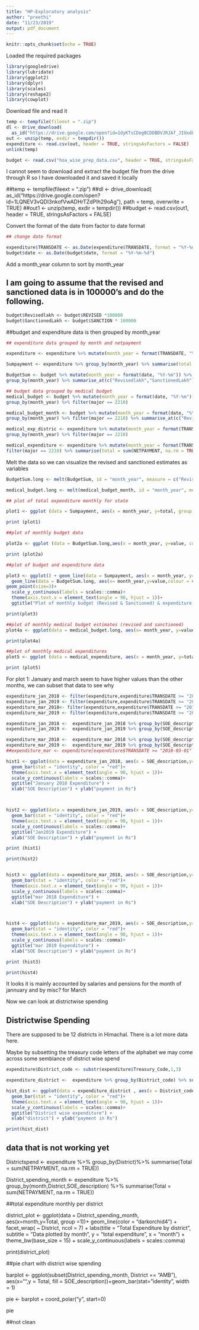 ```yaml
---
title: "HP-Exploratory analysis"
author: "preethi"
date: "11/23/2019"
output: pdf_document
---
```


```r
knitr::opts_chunk$set(echo = TRUE)
```
Loaded the required packages

```r
library(googledrive)
library(lubridate)
library(ggplot2)
library(dplyr)
library(scales)
library(reshape2)
library(cowplot)
```

Download file and read it

```r
temp <- tempfile(fileext = ".zip")
dl <- drive_download(
  as_id("https://drive.google.com/open?id=1dyKTsCDegBCDDBDVJRJAf_JIUxd8YcET"), path = temp, overwrite = TRUE)
out <- unzip(temp, exdir = tempdir())
expenditure <- read.csv(out, header = TRUE, stringsAsFactors = FALSE)
unlink(temp)

budget <- read.csv("hoa_wise_prep_data.csv", header = TRUE, stringsAsFactors = FALSE)
```
I cannot seem to download and extract the budget file from the drive through R so I have downloaded it and saved it locally

##temp <- tempfile(fileext = ".zip")
##dl <- drive_download(
  as_id("https://drive.google.com/open?id=1LQNEV3vQDI3nkofVwADHrTZdPIh29oAg"), path = temp, overwrite = TRUE)
##out1 <- unzip(temp, exdir = tempdir())
##budget <- read.csv(out1, header = TRUE, stringsAsFactors = FALSE)

Convert the format of the date from factor to date format

```r
## change date format

expenditure$TRANSDATE <- as.Date(expenditure$TRANSDATE, format = "%Y-%m-%d")
budget$date <- as.Date(budget$date, format = "%Y-%m-%d")
```

Add a month_year column to sort by month_year


## I am going to assume that the revised and sanctioned data is in 100000's and do the following. 

```r
budget$Revisedlakh <- budget$REVISED *100000
budget$SanctionedLakh <- budget$SANCTION * 100000

```

##budget and expenditure data is then grouped by month_year

```r
## expenditure data grouped by month and netpayment

expenditure <- expenditure %>% mutate(month_year = format(TRANSDATE, "%Y-%m")) 

Sumpayment <- expenditure %>% group_by(month_year) %>% summarise(total = sum(NETPAYMENT, na.rm = TRUE))

BudgetSum <- budget %>% mutate(month_year = format(date, "%Y-%m")) %>%
group_by(month_year) %>% summarise_at(c("Revisedlakh","SanctionedLakh"), sum, na.rm = TRUE)

## budget data grouped by medical budget
medical_budget <- budget %>% mutate(month_year = format(date, "%Y-%m")) %>%
group_by(month_year) %>% filter(major == 2210) 

medical_budget_month <- budget %>% mutate(month_year = format(date, "%Y-%m")) %>%
group_by(month_year) %>% filter(major == 2210) %>% summarise_at(c("Revisedlakh","SanctionedLakh"), sum, na.rm = TRUE)

medical_exp_distric <- expenditure %>% mutate(month_year = format(TRANSDATE, "%Y-%m")) %>%
group_by(month_year) %>% filter(major == 2210) 

medical_expenditure <- expenditure %>% mutate(month_year = format(TRANSDATE, "%Y-%m")) %>% group_by(month_year) %>%
filter(major == 2210) %>% summarise(total = sum(NETPAYMENT, na.rm = TRUE))


```

Melt the data so we can visualize the revised and sanctioned estimates as variables

```r

BudgetSum.long <- melt(BudgetSum, id = "month_year", measure = c("Revisedlakh","SanctionedLakh"))

medical_budget.long <- melt(medical_budget_month, id = "month_year", measure = c("Revisedlakh","SanctionedLakh"))
```


```r

## plot of total expenditure monthly for state

plot1 <- ggplot (data = Sumpayment, aes(x = month_year, y=total, group = 1)) + geom_line(color = "red", size=1)+ geom_point(size=3)+scale_y_continuous(labels = scales::comma)+theme (axis.text.x = element_text(angle = 90, hjust = 1))+ ggtitle("Plot of  monthly netpayment over 2018-2019 in HP") + xlab("time(month-year)") + ylab("payment in Rs")

print (plot1)

##plot of monthly budget data

plot2a <- ggplot (data = BudgetSum.long,aes(x = month_year, y=value, color = variable, group = variable)) + geom_line(size=1)+ geom_point(size=3)+scale_y_continuous(labels = scales::comma)+ theme(axis.text.x = element_text(angle = 90, hjust = 1))+ ggtitle("Plot of monthly budget (Revised & Sanctioned) over 2018-2019 in HP") + xlab("time(month-year)") + ylab("payment in Rs")

print (plot2a)

##plot of budget and expenditure data

plot3 <- ggplot() + geom_line(data = Sumpayment, aes(x = month_year, y=total, group = 1), color = "red", size =1)+ geom_point(size = 3)+ 
  geom_line(data = BudgetSum.long, aes(x= month_year,y=value,colour = variable, group = variable),size =1) + 
geom_point(size=3)+
  scale_y_continuous(labels = scales::comma)+
  theme(axis.text.x = element_text(angle = 90, hjust = 1))+ 
  ggtitle("Plot of monthly budget (Revised & Sanctioned) & expenditure over 2018-2019 in HP") + xlab("time(month-year)") + ylab("payment in Rs")

print(plot3)

##plot of monthly medical budget estimates (revised and sanctioned)
plot4a <- ggplot(data = medical_budget.long, aes(x= month_year, y=value, color=variable, group = variable))+ geom_line(size = 1)+ scale_y_continuous(labels = scales::comma)+ geom_point(size=3)+ theme(axis.text.x = element_text(angle = 90, hjust = 1))+ ggtitle("Plot of monthly medical budget (Revised & Sanctioned) over 2018-2019 in HP") + xlab("time(month-year)") + ylab("payment in Rs")

print(plot4a)

##plot of monthly medical expenditures
plot5 <- ggplot (data = medical_expenditure, aes(x = month_year, y=total, group = 1)) + geom_line(color = "red", size=1)+ geom_point(size=3)+scale_y_continuous(labels = scales::comma)+theme (axis.text.x = element_text(angle = 90, hjust = 1))+ ggtitle("Plot of  monthly medical expenditure over 2018-2019 in HP") + xlab("time(month-year)") + ylab("payment in Rs")

print (plot5)

```

For plot 1: January and march seem to have higher values than the other months, we can subset that data to see why

```r


expenditure_jan_2018 <- filter(expenditure,expenditure$TRANSDATE >= "2018-01-01" & expenditure$TRANSDATE <= "2018-01-31")
expenditure_jan_2019 <- filter(expenditure,expenditure$TRANSDATE >= "2019-01-01" & expenditure$TRANSDATE <= "2019-01-31")
expenditure_mar_2018<- filter(expenditure,expenditure$TRANSDATE >= "2018-03-01" & expenditure$TRANSDATE <= "2018-03-31")
expenditure_mar_2019 <- filter(expenditure,expenditure$TRANSDATE >= "2019-03-01" & expenditure$TRANSDATE <= "2019-03-31")

expenditure_jan_2018 <-  expenditure_jan_2018 %>% group_by(SOE_description) %>% summarise(total = sum(NETPAYMENT, na.rm = TRUE))
expenditure_jan_2019 <-  expenditure_jan_2019 %>% group_by(SOE_description) %>% summarise(total = sum(NETPAYMENT, na.rm = TRUE))

expenditure_mar_2018 <-  expenditure_mar_2018 %>% group_by(SOE_description) %>% summarise(total = sum(NETPAYMENT, na.rm = TRUE))
expenditure_mar_2019 <-  expenditure_mar_2019 %>% group_by(SOE_description) %>% summarise(total = sum(NETPAYMENT, na.rm = TRUE))
##expenditure_mar <- expenditure[expenditure$TRANSDATE >= "2018-03-01" & expenditure$TRANSDATE >= "2018-03-31",]

hist1 <- ggplot(data = expenditure_jan_2018, aes(x = SOE_description,y=total))+  
  geom_bar(stat = "identity", color = "red")+ 
  theme(axis.text.x = element_text(angle = 90, hjust = 1))+ 
  scale_y_continuous(labels = scales::comma)+
  ggtitle("January 2018 Expenditure") +
  xlab("SOE Description") + ylab("payment in Rs")



hist2 <- ggplot(data = expenditure_jan_2019, aes(x = SOE_description,y=total))+  
  geom_bar(stat = "identity", color = "red")+ 
  theme(axis.text.x = element_text(angle = 90, hjust = 1))+ 
  scale_y_continuous(labels = scales::comma)+
  ggtitle("Jan2019 Expenditure") +
  xlab("SOE Description") + ylab("payment in Rs")

print (hist1)

print(hist2)


hist3 <- ggplot(data = expenditure_mar_2018, aes(x = SOE_description,y=total))+  
  geom_bar(stat = "identity", color = "red")+ 
  theme(axis.text.x = element_text(angle = 90, hjust = 1))+ 
  scale_y_continuous(labels = scales::comma)+
  ggtitle("mar 2018 Expenditure") +
  xlab("SOE Description") + ylab("payment in Rs")



hist4 <- ggplot(data = expenditure_mar_2019, aes(x = SOE_description,y=total))+  
  geom_bar(stat = "identity", color = "red")+ 
  theme(axis.text.x = element_text(angle = 90, hjust = 1))+ 
  scale_y_continuous(labels = scales::comma)+
  ggtitle("mar 2019 Expenditure") +
  xlab("SOE Description") + ylab("payment in Rs")

print (hist3)

print(hist4)
```
It looks it is mainly accounted by salaries and pensions for the month of jannuary and by misc? for March

Now we can look at districtwise spending



## Districtwise Spending 

There are supposed to be 12 districts in Himachal. There is a lot more data here. 

Maybe by subsetting the treasury code letters of the alphabet we may come across some semblance of district wise spend

```r
expenditure$District_code <- substr(expenditure$Treasury_Code,1,3)

expenditure_district <-  expenditure %>% group_by(District_code) %>% summarise(total = sum(NETPAYMENT, na.rm = TRUE))

hist_dist <- ggplot(data = expenditure_district , aes(x = District_code,y=total))+  
  geom_bar(stat = "identity", color = "red")+ 
  theme(axis.text.x = element_text(angle = 90, hjust = 1))+ 
  scale_y_continuous(labels = scales::comma)+
  ggtitle("District wise expenditure") +
  xlab("district") + ylab("payment in Rs")

print(hist_dist)
```

## data that is not working yet

Districtspend <- expenditure %>% group_by(District)%>% summarise(Total = sum(NETPAYMENT, na.rm = TRUE))

District_spending_month <- expenditure %>% group_by(month,District,SOE_description) %>% summarise(Total = sum(NETPAYMENT, na.rm = TRUE))

##total expenditure monthly per district

district_plot <- ggplot(data = District_spending_month, aes(x=month,y=Total, group =1))+
  geom_line(color = "darkorchid4") +
   facet_wrap( ~ District, ncol = 7) +
  labs(title = "Total Expenditure by district",
           subtitle = "Data plotted by month",
           y = "total expenditure",
           x = "month") + theme_bw(base_size = 15) +
          scale_y_continuous(labels = scales::comma)

print(district_plot)

##pie chart with district wise spending

barplot <- ggplot(subset(District_spending_month, District == "AMB"), aes(x="",y = Total, fill = SOE_description))+geom_bar(stat="identity", width = 1)

pie <- barplot + coord_polar("y", start=0)

pie



##not clean



            

